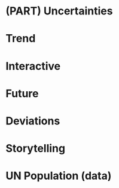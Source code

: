 # (PART) Uncertainties {-}



# Trend


# Interactive


# Future


# Deviations


# Storytelling


# UN Population (data)
